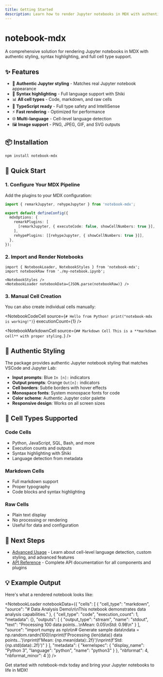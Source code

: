 ```yaml
---
title: Getting Started
description: Learn how to render Jupyter notebooks in MDX with authentic styling
---
```



<NotebookStyles />

# notebook-mdx

A comprehensive solution for rendering Jupyter notebooks in MDX with authentic styling, syntax highlighting, and full cell type support.

## ✨ Features

- 🎯 **Authentic Jupyter styling** - Matches real Jupyter notebook appearance
- 🎨 **Syntax highlighting** - Full language support with Shiki
- 📊 **All cell types** - Code, markdown, and raw cells
- 🔧 **TypeScript ready** - Full type safety and IntelliSense
- ⚡ **Fast rendering** - Optimized for performance
- 🌐 **Multi-language** - Cell-level language detection
- 🖼️ **Image support** - PNG, JPEG, GIF, and SVG outputs

## 📦 Installation

```bash
npm install notebook-mdx
```

## 🚀 Quick Start

### 1. Configure Your MDX Pipeline

Add the plugins to your MDX configuration:

```typescript
import { remarkJupyter, rehypeJupyter } from 'notebook-mdx';

export default defineConfig({
  mdxOptions: {
    remarkPlugins: [
      [remarkJupyter, { executeCode: false, showCellNumbers: true }],
    ],
    rehypePlugins: [[rehypeJupyter, { showCellNumbers: true }]],
  },
});
```

### 2. Import and Render Notebooks

```mdx
import { NotebookLoader, NotebookStyles } from 'notebook-mdx';
import notebookRaw from './my-notebook.ipynb';

<NotebookStyles />
<NotebookLoader notebookData={JSON.parse(notebookRaw)} />
```

### 3. Manual Cell Creation

You can also create individual cells manually:

<NotebookCodeCell
  source={`# Hello from Python!
print("notebook-mdx is working!")`}
  executionCount={1}
/>

<NotebookMarkdownCell
  source={`## Markdown Cell
This is a **markdown cell** with proper styling.`}
/>

## 🎨 Authentic Styling

The package provides authentic Jupyter notebook styling that matches VSCode and Jupyter Lab:

- **Input prompts**: Blue `In [n]:` indicators
- **Output prompts**: Orange `Out[n]:` indicators  
- **Cell borders**: Subtle borders with hover effects
- **Monospace fonts**: System monospace fonts for code
- **Color scheme**: Authentic Jupyter color palette
- **Responsive design**: Works on all screen sizes

## 📝 Cell Types Supported

### Code Cells
- Python, JavaScript, SQL, Bash, and more
- Execution counts and outputs
- Syntax highlighting with Shiki
- Language detection from metadata

### Markdown Cells
- Full markdown support
- Proper typography
- Code blocks and syntax highlighting

### Raw Cells
- Plain text display
- No processing or rendering
- Useful for data and configuration

## 🔧 Next Steps

- [Advanced Usage](/docs/advanced) - Learn about cell-level language detection, custom styling, and advanced features
- [API Reference](/docs/api) - Complete API documentation for all components and plugins

## 💡 Example Output

Here's what a rendered notebook looks like:

<NotebookLoader
  notebookData={{
    "cells": [
      {
        "cell_type": "markdown",
        "source": "# Data Analysis Demo\n\nThis notebook demonstrates data analysis capabilities."
      },
      {
        "cell_type": "code", 
        "execution_count": 1,
        "metadata": {},
        "outputs": [
          {
            "output_type": "stream",
            "name": "stdout",
            "text": "Processing 100 data points...\nMean: 0.05\nStd: 0.98\n"
          }
        ],
        "source": "import numpy as np\n\n# Generate sample data\ndata = np.random.randn(100)\nprint(f'Processing {len(data)} data points...')\nprint(f'Mean: {np.mean(data):.2f}')\nprint(f'Std: {np.std(data):.2f}')"
      }
    ],
    "metadata": {
      "kernelspec": {
        "display_name": "Python 3",
        "language": "python",
        "name": "python3"
      }
    },
    "nbformat": 4,
    "nbformat_minor": 4
  }}
/>

Get started with notebook-mdx today and bring your Jupyter notebooks to life in MDX!
